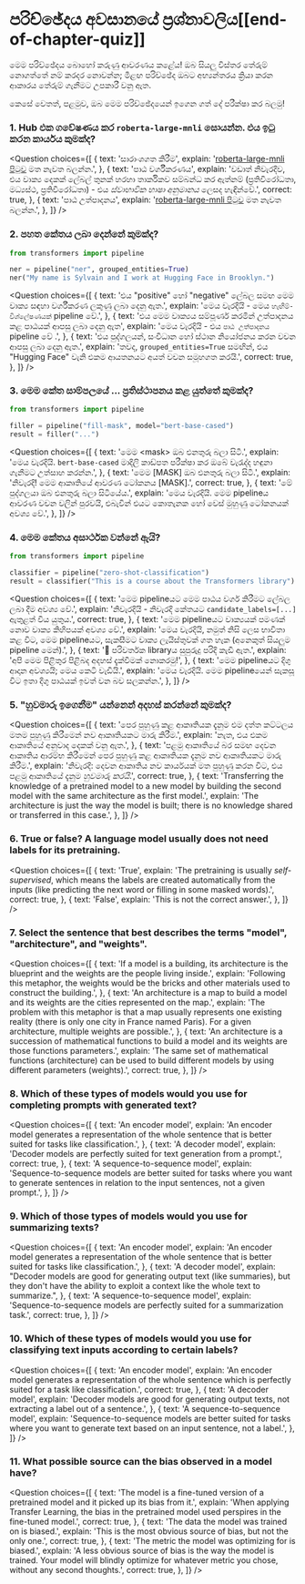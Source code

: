 <!-- DISABLE-FRONTMATTER-SECTIONS -->

# පරිච්ඡේදය අවසානයේ ප්‍රශ්නාවලිය[[end-of-chapter-quiz]]

<CourseFloatingBanner chapter={1} classNames="absolute z-10 right-0 top-0" />

මෙම පරිච්ඡේදය බොහෝ කරුණු ආවරණය කළේය! ඔබ සියලු විස්තර තේරුම් නොගත්තේ නම් කරදර නොවන්න; මීළඟ පරිච්ඡේද ඔබට අභ්‍යන්තරය ක්‍රියා කරන ආකාරය තේරුම් ගැනීමට උපකාරී වනු ඇත.

කෙසේ වෙතත්, පළමුව, ඔබ මෙම පරිච්ඡේදයෙන් ඉගෙන ගත් දේ පරීක්ෂා කර බලමු!

### 1. Hub එක ගවේෂණය කර `roberta-large-mnli` සොයන්න. එය ඉටු කරන කාර්යය කුමක්ද?

<Question
  choices={[
    {
      text: 'සාරාංශගත කිරීම',
      explain:
        '<a href="https://huggingface.co/roberta-large-mnli">roberta-large-mnli පිටුව</a> මත නැවත බලන්න.',
    },
    {
      text: 'පාඨ වර්ගීකරණය',
      explain:
        'වඩාත් නිවැරදිව, එය වාක්‍ය දෙකක් ලේබල් තුනක් හරහා තාර්කිකව සම්බන්ධ කර ඇත්නම් (ප්‍රතිවිරෝධතා, මධ්‍යස්ථ, ප්‍රතිවිරෝධතා) - එය <em>ස්වාභාවික භාෂා අනුමානය</em> ලෙසද හැඳින්වේ.',
      correct: true,
    },
    {
      text: 'පාඨ උත්පාදනය',
      explain:
        '<a href="https://huggingface.co/roberta-large-mnli">roberta-large-mnli පිටුව</a> මත නැවත බලන්න.',
    },
  ]}
/>

### 2. පහත කේතය ලබා දෙන්නේ කුමක්ද?

```py
from transformers import pipeline

ner = pipeline("ner", grouped_entities=True)
ner("My name is Sylvain and I work at Hugging Face in Brooklyn.")
```

<Question
  choices={[
    {
      text: 'එය "positive" හෝ "negative" ලේබල සමඟ මෙම වාක්‍ය සඳහා වර්ගීකරණ ලකුණු ලබා දෙනු ඇත.',
      explain: 'මෙය වැරදියි - මෙය <code>හැඟීම්-විශ්ලේෂණයක්</code> pipeline වේ.',
    },
    {
      text: 'එය මෙම වාක්‍යය සම්පූර්ණ කරමින් උත්පාදනය කළ පාඨයක් ආපසු ලබා දෙනු ඇත',
      explain: 'මෙය වැරදියි - එය <code>පාඨ උත්පාදනය</code> pipeline වේ .',
    },
    {
      text: 'එය පුද්ගලයන්, සංවිධාන හෝ ස්ථාන නියෝජනය කරන වචන ආපසු ලබා දෙනු ඇත.',
      explain:
        'තවද, <code>grouped_entities=True</code> සමඟින්, එය "Hugging Face" වැනි එකම ආයතනයට අයත් වචන සමූහගත කරයි.',
      correct: true,
    },
  ]}
/>

### 3. මෙම කේත සාම්පලයේ ... ප්‍රතිස්ථාපනය කළ යුත්තේ කුමක්ද?

```py
from transformers import pipeline

filler = pipeline("fill-mask", model="bert-base-cased")
result = filler("...")
```

<Question
  choices={[
    {
      text: 'මෙම &#60;mask> ඔබ එනතුරු බලා සිටී.',
      explain:
        'මෙය වැරදියි. <code>bert-base-cased</code> මාදිලි කාඩ්පත පරීක්ෂා කර ඔබේ වැරැද්ද හඳුනා ගැනීමට උත්සාහ කරන්න.',
    },
    {
      text: 'මෙම [MASK] ඔබ එනතුරු බලා සිටී.',
      explain: 'නිවැරදි! මෙම ආකෘතියේ ආවරණ ටෝකනය [MASK].',
      correct: true,
    },
    {
      text: 'මේ පුද්ගලයා ඔබ එනතුරු බලා සිටියේය.',
      explain:
        'මෙය වැරදියි. මෙම pipelineය ආවරණ වචන වලින් පුරවයි, එබැවින් එයට කොතැනක හෝ වෙස් මුහුණු ටෝකනයක් අවශ්‍ය වේ.',
    },
  ]}
/>

### 4. මෙම කේතය අසාර්ථක වන්නේ ඇයි?

```py
from transformers import pipeline

classifier = pipeline("zero-shot-classification")
result = classifier("This is a course about the Transformers library")
```

<Question
  choices={[
    {
      text: 'මෙම pipelineයට මෙම පාඨය වර්ග කිරීමට ලේබල ලබා දීම අවශ්‍ය වේ.',
      explain:
        'නිවැරදියි - නිවැරදි කේතයට <code>candidate_labels=[...]</code> ඇතුළත් විය යුතුය.',
      correct: true,
    },
    {
      text: 'මෙම pipelineයට වාක්‍යයක් පමණක් නොව වාක්‍ය කිහිපයක් අවශ්‍ය වේ.',
      explain:
        'මෙය වැරදියි, නමුත් නිසි ලෙස භාවිතා කළ විට, මෙම pipelineයට, සැකසීමට වාක්‍ය ලැයිස්තුවක් ගත හැක (අනෙකුත් සියලුම pipeline මෙන්).',
    },
    {
      text: '🤗 පරිවර්තක libraryය සුපුරුදු පරිදි කැඩී ඇත.',
      explain: 'අපි මෙම පිළිතුර පිළිබද අදහස් දැක්වීමක් නොකරමු!',
    },
    {
      text: 'මෙම pipelineයට දිගු ආදාන අවශ්‍යයි; මෙය කෙටි වැඩියි.',
      explain:
        'මෙය වැරදියි. මෙම pipelineයෙන් සැකසූ විට ඉතා දිගු පාඨයක් ඉවත් වන බව සලකන්න.',
    },
  ]}
/>

### 5. "හුවමාරු ඉගෙනීම" යන්නෙන් අදහස් කරන්නේ කුමක්ද?

<Question
  choices={[
    {
      text: 'පෙර පුහුණු කළ ආකෘතියක දැනුම එම දත්ත කට්ටලය මතම පුහුණු කිරීමෙන් නව ආකෘතියකට මාරු කිරීම.',
      explain: 'නැත, එය එකම ආකෘතියේ අනුවාද දෙකක් වනු ඇත.',
    },
    {
      text: 'පළමු ආකෘතියේ බර සමඟ දෙවන ආකෘතිය ආරම්භ කිරීමෙන් පෙර පුහුණු කළ ආකෘතියක දැනුම නව ආකෘතියකට මාරු කිරීම.',
      explain:
        'නිවැරදි: දෙවන ආකෘතිය නව කාර්යයක් මත පුහුණු කරන විට, එය පළමු ආකෘතියේ දැනුම *හුවමාරු කරයි*.',
      correct: true,
    },
    {
      text: 'Transferring the knowledge of a pretrained model to a new model by building the second model with the same architecture as the first model.',
      explain:
        'The architecture is just the way the model is built; there is no knowledge shared or transferred in this case.',
    },
  ]}
/>

### 6. True or false? A language model usually does not need labels for its pretraining.

<Question
  choices={[
    {
      text: 'True',
      explain:
        'The pretraining is usually <em>self-supervised</em>, which means the labels are created automatically from the inputs (like predicting the next word or filling in some masked words).',
      correct: true,
    },
    {
      text: 'False',
      explain: 'This is not the correct answer.',
    },
  ]}
/>

### 7. Select the sentence that best describes the terms "model", "architecture", and "weights".

<Question
  choices={[
    {
      text: 'If a model is a building, its architecture is the blueprint and the weights are the people living inside.',
      explain:
        'Following this metaphor, the weights would be the bricks and other materials used to construct the building.',
    },
    {
      text: 'An architecture is a map to build a model and its weights are the cities represented on the map.',
      explain:
        'The problem with this metaphor is that a map usually represents one existing reality (there is only one city in France named Paris). For a given architecture, multiple weights are possible.',
    },
    {
      text: 'An architecture is a succession of mathematical functions to build a model and its weights are those functions parameters.',
      explain:
        'The same set of mathematical functions (architecture) can be used to build different models by using different parameters (weights).',
      correct: true,
    },
  ]}
/>

### 8. Which of these types of models would you use for completing prompts with generated text?

<Question
  choices={[
    {
      text: 'An encoder model',
      explain:
        'An encoder model generates a representation of the whole sentence that is better suited for tasks like classification.',
    },
    {
      text: 'A decoder model',
      explain:
        'Decoder models are perfectly suited for text generation from a prompt.',
      correct: true,
    },
    {
      text: 'A sequence-to-sequence model',
      explain:
        'Sequence-to-sequence models are better suited for tasks where you want to generate sentences in relation to the input sentences, not a given prompt.',
    },
  ]}
/>

### 9. Which of those types of models would you use for summarizing texts?

<Question
  choices={[
    {
      text: 'An encoder model',
      explain:
        'An encoder model generates a representation of the whole sentence that is better suited for tasks like classification.',
    },
    {
      text: 'A decoder model',
      explain:
        "Decoder models are good for generating output text (like summaries), but they don't have the ability to exploit a context like the whole text to summarize.",
    },
    {
      text: 'A sequence-to-sequence model',
      explain:
        'Sequence-to-sequence models are perfectly suited for a summarization task.',
      correct: true,
    },
  ]}
/>

### 10. Which of these types of models would you use for classifying text inputs according to certain labels?

<Question
  choices={[
    {
      text: 'An encoder model',
      explain:
        'An encoder model generates a representation of the whole sentence which is perfectly suited for a task like classification.',
      correct: true,
    },
    {
      text: 'A decoder model',
      explain:
        'Decoder models are good for generating output texts, not extracting a label out of a sentence.',
    },
    {
      text: 'A sequence-to-sequence model',
      explain:
        'Sequence-to-sequence models are better suited for tasks where you want to generate text based on an input sentence, not a label.',
    },
  ]}
/>

### 11. What possible source can the bias observed in a model have?

<Question
  choices={[
    {
      text: 'The model is a fine-tuned version of a pretrained model and it picked up its bias from it.',
      explain:
        'When applying Transfer Learning, the bias in the pretrained model used perspires in the fine-tuned model.',
      correct: true,
    },
    {
      text: 'The data the model was trained on is biased.',
      explain: 'This is the most obvious source of bias, but not the only one.',
      correct: true,
    },
    {
      text: 'The metric the model was optimizing for is biased.',
      explain:
        'A less obvious source of bias is the way the model is trained. Your model will blindly optimize for whatever metric you chose, without any second thoughts.',
      correct: true,
    },
  ]}
/>

